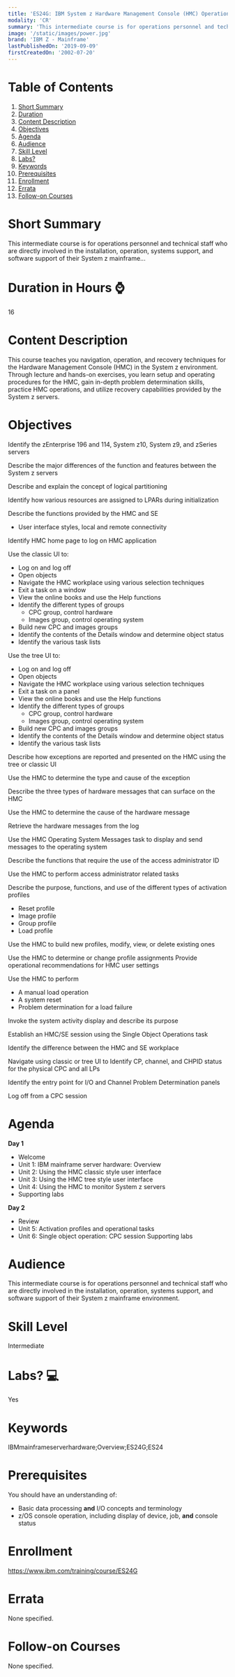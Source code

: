```yaml
---
title: 'ES24G: IBM System z Hardware Management Console (HMC) Operations'
modality: 'CR'
summary: 'This intermediate course is for operations personnel and technical staff who are directly involved in the installation, operation, systems support, and software support of their System z mainframe...'
image: '/static/images/power.jpg'
brand: 'IBM Z - Mainframe'
lastPublishedOn: '2019-09-09'
firstCreatedOn: '2002-07-20'
---
```

# Table of Contents
1.  [Short Summary](#short-summary)
2.  [Duration](#duration-in-hours-)
3.  [Content Description](#content-description)
4.  [Objectives](#objectives)
5.  [Agenda](#agenda)
6.  [Audience](#audience)
7.  [Skill Level](#skill-level)
8.  [Labs?](#labs-)
9.  [Keywords](#keywords)
10. [Prerequisites](#prerequisites)
11. [Enrollment](#enrollment)
12. [Errata](#errata)
13. [Follow-on Courses](#follow-on-courses)

# Short Summary
This intermediate course is for operations personnel and technical staff who are directly involved in the installation, operation, systems support, and software support of their System z mainframe...

# Duration in Hours ⌚
16

# Content Description
<p>This course teaches you navigation, operation, and recovery techniques for the Hardware Management Console (HMC) in the System z environment. Through lecture and hands-on exercises, you learn setup and operating procedures for the HMC, gain in-depth problem determination skills, practice HMC operations, and utilize recovery capabilities provided by the System z servers.</p>

# Objectives
<p>Identify the zEnterprise 196 and 114, System z10, System z9, and zSeries servers</p>

<p>Describe the major differences of the function and features between the System z servers</p>

<p>Describe and explain the concept of logical partitioning</p>

<p>Identify how various resources are assigned to LPARs during initialization</p>

<p>Describe the functions provided by the HMC and SE</p>

<ul>
	<li>User interface styles, local and remote connectivity</li>
</ul>

<p>Identify HMC home page to log on HMC application</p>

<p>Use the classic UI to:</p>

<ul>
	<li>Log on and log off</li>
	<li>Open objects</li>
	<li>Navigate the HMC workplace using various selection techniques</li>
	<li>Exit a task on a window</li>
	<li>View the online books and use the Help functions</li>
	<li>Identify the different types of groups
	<ul>
		<li>CPC group, control hardware</li>
		<li>Images group, control operating system</li>
	</ul>
	</li>
	<li>Build new CPC and images groups</li>
	<li>Identify the contents of the Details window and determine object status</li>
	<li>Identify the various task lists</li>
</ul>

<p>Use the tree UI to:</p>

<ul>
	<li>Log on and log off</li>
	<li>Open objects</li>
	<li>Navigate the HMC workplace using various selection techniques</li>
	<li>Exit a task on a panel</li>
	<li>View the online books and use the Help functions</li>
	<li>Identify the different types of groups
	<ul>
		<li>CPC group, control hardware</li>
		<li>Images group, control operating system</li>
	</ul>
	</li>
	<li>Build new CPC and images groups</li>
	<li>Identify the contents of the Details window and determine object status</li>
	<li>Identify the various task lists</li>
</ul>

<p>Describe how exceptions are reported and presented on the HMC using the tree or classic UI</p>

<p>Use the HMC to determine the type and cause of the exception</p>

<p>Describe the three types of hardware messages that can surface on the HMC</p>

<p>Use the HMC to determine the cause of the hardware message</p>

<p>Retrieve the hardware messages from the log</p>

<p>Use the HMC Operating System Messages task to display and send messages to the operating system</p>

<p>Describe the functions that require the use of the access administrator ID</p>

<p>Use the HMC to perform access administrator related tasks</p>

<p>Describe the purpose, functions, and use of the different types of activation profiles</p>

<ul>
	<li>Reset profile</li>
	<li>Image profile</li>
	<li>Group profile</li>
	<li>Load profile</li>
</ul>

<p>Use the HMC to build new profiles, modify, view, or delete existing ones</p>

<p>Use the HMC to determine or change profile assignments Provide operational recommendations for HMC user settings</p>

<p>Use the HMC to perform</p>

<ul>
	<li>A manual load operation</li>
	<li>A system reset</li>
	<li>Problem determination for a load failure</li>
</ul>

<p>Invoke the system activity display and describe its purpose</p>

<p>Establish an HMC/SE session using the Single Object Operations task</p>

<p>Identify the difference between the HMC and SE workplace</p>

<p>Navigate using classic or tree UI to Identify CP, channel, and CHPID status for the physical CPC and all LPs</p>

<p>Identify the entry point for I/O and Channel Problem Determination panels</p>

<p>Log off from a CPC session</p>

# Agenda
<p><strong>Day 1 </strong></p><ul><li>Welcome</li><li>Unit 1: IBM mainframe server hardware: Overview</li><li>Unit 2: Using the HMC classic style user interface</li><li>Unit 3: Using the HMC tree style user interface</li><li>Unit 4: Using the HMC to monitor System z servers</li><li>Supporting labs</li></ul><p><strong>Day 2 </strong></p><ul><li>Review</li><li>Unit 5: Activation profiles and operational tasks</li><li>Unit 6: Single object operation: CPC session Supporting labs</li></ul>

# Audience
<p>This intermediate course is for operations personnel and technical staff who are directly involved in the installation, operation, systems support, and software support of their System z mainframe environment.</p>

# Skill Level
Intermediate

# Labs? 💻
Yes

# Keywords
IBMmainframeserverhardware;Overview;ES24G;ES24

# Prerequisites
<p>You should have an understanding of:</p>

<ul>
	<li>Basic data processing <strong>and</strong> I/O concepts and terminology</li>
	<li>z/OS console operation, including display of device, job, <strong>and</strong> console status</li>
</ul>

# Enrollment
https://www.ibm.com/training/course/ES24G

# Errata
None specified.

# Follow-on Courses
None specified.

